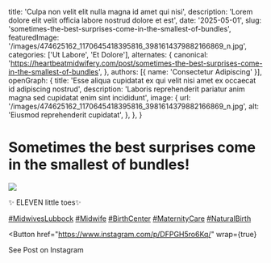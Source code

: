   title: 'Culpa non velit elit nulla magna id amet qui nisi',
  description: 'Lorem dolore elit velit officia labore nostrud dolore et est',
  date: '2025-05-01',
  slug: 'sometimes-the-best-surprises-come-in-the-smallest-of-bundles',
  featuredImage: '/images/474625162_1170645418395816_3981614379882166869_n.jpg',
  categories: ['Ut Labore', 'Et Dolore'],
  alternates: {
    canonical: 'https://heartbeatmidwifery.com/post/sometimes-the-best-surprises-come-in-the-smallest-of-bundles',
  },
  authors: [{ name: 'Consectetur Adipiscing' }],
  openGraph: {
    title: 'Esse aliqua cupidatat ex qui velit nisi amet ex occaecat id adipiscing nostrud',
    description: 'Laboris reprehenderit pariatur anim magna sed cupidatat enim sint incididunt',
    image: {
      url: '/images/474625162_1170645418395816_3981614379882166869_n.jpg',
      alt: 'Eiusmod reprehenderit cupidatat',
    },
  },
}


# Sometimes the best surprises come in the smallest of bundles!

<Image
  src="/images/474625162_1170645418395816_3981614379882166869_n.jpg"
  size="large"
  wrap={true}
/>

✨ ELEVEN little toes✨

[#MidwivesLubbock](https://www.instagram.com/explore/tags/midwiveslubbock/) [#Midwife](https://www.instagram.com/explore/tags/midwife/) [#BirthCenter](https://www.instagram.com/explore/tags/birthcenter/) [#MaternityCare](https://www.instagram.com/explore/tags/maternitycare/) [#NaturalBirth](https://www.instagram.com/explore/tags/naturalbirth/)

<Button
  href="https://www.instagram.com/p/DFPGH5ro6Kq/"
  wrap={true}
>
  See Post on Instagram
</Button>
